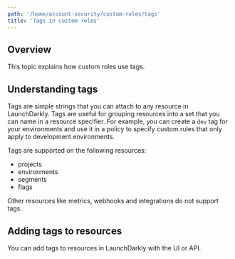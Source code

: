 ```yaml
---
path: '/home/account-security/custom-roles/tags'
title: 'Tags in custom roles'
---
```


## Overview

This topic explains how custom roles use tags.

## Understanding tags

Tags are simple strings that you can attach to any resource in LaunchDarkly. Tags are useful for grouping resources into a set that you can name in a resource specifier. For example, you can create a `dev` tag for your environments and use it in a policy to specify custom rules that only apply to development environments.

Tags are supported on the following resources:

- projects
- environments
- segments
- flags

Other resources like metrics, webhooks and integrations do not support tags.

## Adding tags to resources

You can add tags to resources in LaunchDarkly with the UI or API.
